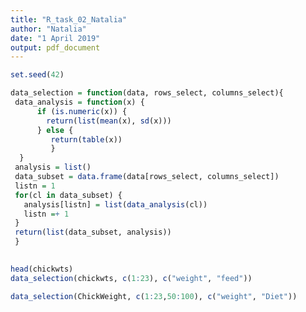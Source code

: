 ```yaml
---
title: "R_task_02_Natalia"
author: "Natalia"
date: "1 April 2019"
output: pdf_document
---
```

```r
set.seed(42)
```


```r
data_selection = function(data, rows_select, columns_select){
 data_analysis = function(x) {
      if (is.numeric(x)) {
        return(list(mean(x), sd(x)))
      } else {
         return(table(x))
         }
  }    
 analysis = list()
 data_subset = data.frame(data[rows_select, columns_select])
 listn = 1 
 for(cl in data_subset) {
   analysis[listn] = list(data_analysis(cl))
   listn =+ 1
 }
 return(list(data_subset, analysis))
 }
  
```

```r
head(chickwts)
data_selection(chickwts, c(1:23), c("weight", "feed"))

```

```r

data_selection(ChickWeight, c(1:23,50:100), c("weight", "Diet"))

```



